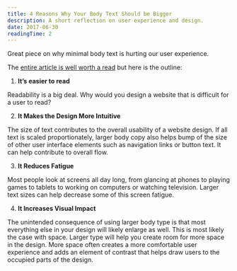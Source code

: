 ```yaml
---
title: 4 Reasons Why Your Body Text Should be Bigger
description: A short reflection on user experience and design.
date: 2017-06-30
readingTime: 2
---
```


Great piece on why minimal body text is hurting our user experience.

The <a href="https://designshack.net/articles/graphics/4-reasons-why-your-body-text-should-be-bigger/" target="_blank">entire article is well worth a read</a> but here is the outline:

1. **It&#8217;s easier to read**

Readability is a big deal. Why would you design a website that is difficult for a user to read?

2. **It Makes the Design More Intuitive**

The size of text contributes to the overall usability of a website design. If all text is scaled proportionately, larger body copy also helps bump of the size of other user interface elements such as navigation links or button text. It can help contribute to overall flow.

3. **It Reduces Fatigue**

Most people look at screens all day long, from glancing at phones to playing games to tablets to working on computers or watching television. Larger text sizes can help decrease some of this screen fatigue.

4. **It Increases Visual Impact**

The unintended consequence of using larger body type is that most everything else in your design will likely enlarge as well. This is most likely the case with space. Larger type will help you create room for more space in the design. More space often creates a more comfortable user experience and adds an element of contrast that helps draw users to the occupied parts of the design.